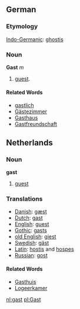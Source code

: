 {{wikipedia}}
==German==
===Etymology===
{{etystub}}
[[Indo-Germanic]]: [[ghostis]]
===Noun===
'''Gast''' ''m''
# [[guest]].
====Related Words====
*[[gastlich]]
*[[Gästezimmer]]
*[[Gasthaus]]
*[[Gastfreundschaft]]
==Netherlands==
===Noun===
'''gast'''
# [[guest]]

===Translations===
*[[Danish]]: [[gæst]]
*[[Dutch]]: [[gast]]
*[[English]]: [[guest]]
*[[Gothic]]: [[gasts]]
*[[old English]]: [[giest]]
*[[Swedish]]: [[gäst]]
*[[Latin]]: [[hostis]] and [[hospes]]
*[[Russian]]: [[gost]]

====Related Words====
*[[Gasthuis]]
*[[Logeerkamer]]

[[nl:gast]]
[[pl:Gast]]